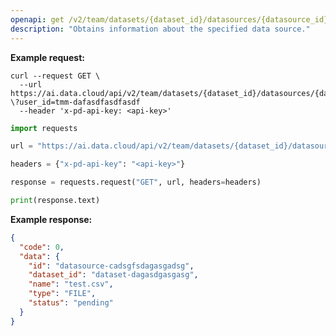 ```yaml
---
openapi: get /v2/team/datasets/{dataset_id}/datasources/{datasource_id}
description: "Obtains information about the specified data source."
---
```


**Example request:**
<CodeGroup>
```curl cURL
curl --request GET \
  --url https://ai.data.cloud/api/v2/team/datasets/{dataset_id}/datasources/{datasource_id} \?user_id=tmm-dafasdfasdfasdf
  --header 'x-pd-api-key: <api-key>'
```

```python Python
import requests

url = "https://ai.data.cloud/api/v2/team/datasets/{dataset_id}/datasources/{datasource_id}?user_id=tmm-dafasdfasdfasdf"

headers = {"x-pd-api-key": "<api-key>"}

response = requests.request("GET", url, headers=headers)

print(response.text)
```
</CodeGroup>

**Example response:**

```json 200
{
  "code": 0,
  "data": {
    "id": "datasource-cadsgfsdagasgadsg",
    "dataset_id": "dataset-dagasdgasgasg",
    "name": "test.csv",
    "type": "FILE",
    "status": "pending"
  }
}
```